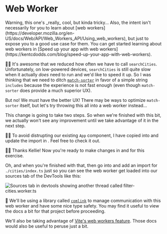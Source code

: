 # Web Worker

<EpicVideo url="https://www.epicreact.dev/workshops/react-performance/web-worker" />

<callout-warning>
	Warning, this one's _really_ cool, but kinda tricky... Also, the intent isn't
	necessarily for you to learn about [web
	workers](https://developer.mozilla.org/en-US/docs/Web/API/Web_Workers_API/Using_web_workers),
	but just to expose you to a good use case for them. You can get started
	learning about web workers in [Speed up your app with web
	workers](https://kentcdodds.com/blog/speed-up-your-app-with-web-workers).
</callout-warning>

👨‍💼 It's awesome that we reduced how often we have to call `searchCities`.
Unfortunately, on low-powered devices, `searchCities` is still quite slow when
it actually _does_ need to run and we'd like to speed it up. So I was thinking
that we need to ditch [`match-sorter`](https://npm.im/match-sorter) in favor of
a simple string `includes` because the experience is not fast enough (even
though `match-sorter` does provide a much superior UX).

But no! We must have the better UX! There may be ways to optimize `match-sorter`
itself, but let's try throwing this all into a web worker instead...

<callout-warning>
	This change is going to take two steps. So when we're finished with this bit,
	we actually won't see any improvement until we take advantage of it in the
	next step.
</callout-warning>

🧝‍♂️ To avoid distrupting our existing `App` component, I have
copied <InlineFile file="src/cities/index.ts" />
into <InlineFile file="src/cities/legacy.ts" /> and update the import
in <InlineFile file="src/app.tsx" />. Feel free
to <PrevDiffLink>check it out</PrevDiffLink>.

👨‍💼 Thanks Kellie! Now you're ready to make changes
in <InlineFile file="src/cities/index.ts" />
and <InlineFile file="src/cities/filter-cities.worker.ts" /> for this exercise.

Oh, and when you're finished with that, then go
into <InlineFile file="src/app.tsx" /> and add an import for `./cities/index.ts`
just so you can see the web worker get loaded into our sources tab of the
DevTools like this:

![Sources tab in devtools showing another thread called filter-cities.worker.ts](/img/worker-thread.png)

🦉 We'll be using a library called [`comlink`](https://npm.im/comlink) to manage
communication with this web worker and have some nice type safety. You may find
it useful to view the docs a bit for that project before proceeding.

We'll also be taking advantage of
[Vite's web workers feature](https://vitejs.dev/guide/features.html#web-workers).
Those docs would also be useful to peruse just a bit.
